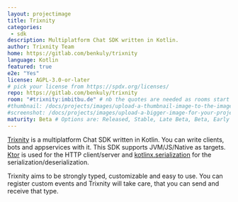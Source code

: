 ```yaml
---
layout: projectimage
title: Trixnity
categories:
 - sdk
description: Multiplatform Chat SDK written in Kotlin.
author: Trixnity Team
home: https://gitlab.com/benkuly/trixnity
language: Kotlin
featured: true
e2e: "Yes"
license: AGPL-3.0-or-later
# pick your license from https://spdx.org/licenses/
repo: https://gitlab.com/benkuly/trixnity
room: "#trixnity:imbitbu.de" # nb the quotes are needed as rooms start with #
#thumbnail: /docs/projects/images/upload-a-thumbnail-image-to-the-images-subfolder.png
#screenshot: /docs/projects/images/upload-a-bigger-image-for-your-project-page-to-the-images-subfolder.png
maturity: Beta # Options are: Released, Stable, Late Beta, Beta, Early Beta, Late Alpha, Alpha, Early Alpha, or Not actively maintained
---
```


[Trixnity](https://gitlab.com/benkuly/trixnity) is a multiplatform Chat SDK written in Kotlin.
You can write clients, bots and appservices with it.
This SDK supports JVM/JS/Native as targets. [Ktor](https://github.com/ktorio/ktor) is used for the HTTP client/server and
[kotlinx.serialization](https://github.com/Kotlin/kotlinx.serialization) for the serialization/deserialization.

Trixnity aims to be strongly typed, customizable and easy to use. You can register custom events and Trixnity will take
care, that you can send and receive that type.
